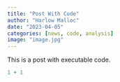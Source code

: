 ```yaml
---
title: "Post With Code"
author: "Harlow Malloc"
date: "2023-04-05"
categories: [news, code, analysis]
image: "image.jpg"
---
```


This is a post with executable code.

```r
1 + 1
```
